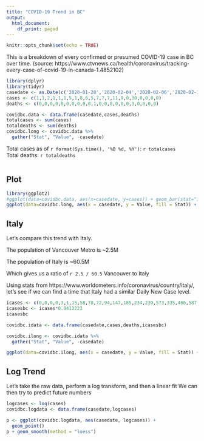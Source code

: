 ```yaml
---
title: "COVID-19 Trend in BC"
output:
  html_document:
    df_print: paged
---
```


```r
knitr::opts_chunk$set(echo = TRUE)
```

This is a breakdown of every confirmed or presumed COVID-19 case in BC over time. (source: https://www.ctvnews.ca/health/coronavirus/tracking-every-case-of-covid-19-in-canada-1.4852102)

```r
library(dplyr)
library(tidyr)
casedate <- as.Date(c('2020-01-28','2020-02-04','2020-02-06','2020-02-14','2020-02-20','2020-02-24','2020-03-03','2020-03-04','2020-03-05','2020-03-07', '2020-03-09','2020-03-10','2020-03-11','2020-03-12','2020-03-13','2020-03-14','2020-03-15','2020-03-16', '2020-03-17', '2020-03-18', '2020-03-19','2020-03-20'))
cases <- c(1,1,2,1,1,1,5,1,8,6,5,7,7,7,11,9,0,30,0,0,0,0)
deaths <- c(0,0,0,0,0,0,0,0,0,0,1,0,0,0,0,0,0,3,0,0,0,0)

covidbc.data <- data.frame(casedate,cases,deaths)
totalcases <- sum(cases)
totaldeaths <- sum(deaths)
covidbc.long <- covidbc.data %>%
  gather("Stat", "Value", -casedate)
```

Total cases as of `r format(Sys.time(), '%B %d, %Y')`: `r totalcases`  
Total deaths: `r totaldeaths`
```r

```

## Plot

```r
library(ggplot2)
#ggplot(data=covidbc.data, aes(x=casedate, y=cases)) + geom_bar(stat="identity")
ggplot(data=covidbc.long, aes(x = casedate, y = Value, fill = Stat)) + geom_col(position = "dodge") + guides(fill=guide_legend(title=NULL)) + xlab("Date") + ylab("New Cases")
```

## Italy

Let's compare this trend with Italy.

The population of Vancouver Metro is ~2.5M

The population of Italy is ~60.5M

Which gives us a ratio of `r 2.5 / 60.5` Vancouver to Italy

Using stats from https://www.worldometers.info/coronavirus/country/italy/, let's see if we can find a time that Italy had a similar Daily New Case level.

```r
icases <- c(0,0,0,0,3,1,15,58,78,72,94,147,185,234,239,573,335,466,587,769,778,1247)
icasesbc <- icases*0.0413223
icasesbc

covidbc.idata <- data.frame(casedate,cases,deaths,icasesbc)

covidbc.ilong <- covidbc.idata %>%
  gather("Stat", "Value", -casedate)

ggplot(data=covidbc.ilong, aes(x = casedate, y = Value, fill = Stat)) + geom_col(position = "dodge") + guides(fill=guide_legend(title=NULL)) + xlab("Date") + ylab("New Cases")
```

## Log Trend

Let's take the raw data, perform a log transform, and then a linear fit
We can then try to predict future numbers

```r
logcases <- log(cases)
covidbc.logdata <- data.frame(casedate,logcases)

p <- ggplot(covidbc.logdata, aes(casedate, logcases)) +
  geom_point()
p + geom_smooth(method = "loess")



```
